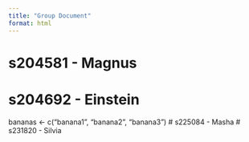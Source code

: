 ```yaml
---
title: "Group Document"
format: html
---
```


# s204581 - Magnus
# s204692 - Einstein
bananas <- c("banana1", "banana2", "banana3")
# s225084 - Masha
# s231820 - Silvia
